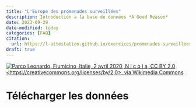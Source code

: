 ```yaml
---
title: "L'Europe des promenades surveillées"
description: Introduction à la base de données *A Good Reason*
date: 2023-09-29
date-modified: today
categories: [FAQ]
citation: 
  url: https://l-attestation.github.io/exercices/promenades-surveillees-europe/ 
draft: true
---
```


[![Parco Leonardo, Fiumicino, Italie, 2 avril 2020, N i c o l a, CC BY 2.0 \<https://creativecommons.org/licenses/by/2.0\>, via Wikimedia Commons](https://upload.wikimedia.org/wikipedia/commons/f/f4/Italy_Lockdown_-_IMG_6473_%2849728530411%29.jpg)](https://commons.wikimedia.org/wiki/File:Italy_Lockdown_-_IMG_6473_(49728530411).jpg)

# Télécharger les données

```r

```

